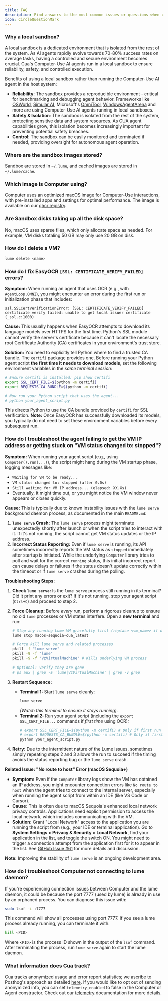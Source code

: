 ```yaml
---
title: FAQ
description: Find answers to the most common issues or questions when using Cua tools.
icon: CircleQuestionMark
---
```


### Why a local sandbox?

A local sandbox is a dedicated environment that is isolated from the rest of the system. As AI agents rapidly evolve towards 70-80% success rates on average tasks, having a controlled and secure environment becomes crucial. Cua's Computer-Use AI agents run in a local sandbox to ensure reliability, safety, and controlled execution.

Benefits of using a local sandbox rather than running the Computer-Use AI agent in the host system:

- **Reliability**: The sandbox provides a reproducible environment - critical for benchmarking and debugging agent behavior. Frameworks like [OSWorld](https://github.com/xlang-ai/OSWorld), [Simular AI](https://github.com/simular-ai/Agent-S), Microsoft's [OmniTool](https://github.com/microsoft/OmniParser/tree/master/omnitool), [WindowsAgentArena](https://github.com/microsoft/WindowsAgentArena) and more are using Computer-Use AI agents running in local sandboxes.
- **Safety & Isolation**: The sandbox is isolated from the rest of the system, protecting sensitive data and system resources. As CUA agent capabilities grow, this isolation becomes increasingly important for preventing potential safety breaches.
- **Control**: The sandbox can be easily monitored and terminated if needed, providing oversight for autonomous agent operation.

### Where are the sandbox images stored?

Sandbox are stored in `~/.lume`, and cached images are stored in `~/.lume/cache`.

### Which image is Computer using?

Computer uses an optimized macOS image for Computer-Use interactions, with pre-installed apps and settings for optimal performance.
The image is available on our [ghcr registry](https://github.com/orgs/trycua/packages/container/package/macos-sequoia-cua).

### Are Sandbox disks taking up all the disk space?

No, macOS uses sparse files, which only allocate space as needed. For example, VM disks totaling 50 GB may only use 20 GB on disk.

### How do I delete a VM?

```bash
lume delete <name>
```

### How do I fix EasyOCR `[SSL: CERTIFICATE_VERIFY_FAILED]` errors?

**Symptom:**
When running an agent that uses OCR (e.g., with `AgentLoop.OMNI`), you might encounter an error during the first run or initialization phase that includes:

```
ssl.SSLCertVerificationError: [SSL: CERTIFICATE_VERIFY_FAILED] certificate verify failed: unable to get local issuer certificate (_ssl.c:1000)
```

**Cause:**
This usually happens when EasyOCR attempts to download its language models over HTTPS for the first time. Python's SSL module cannot verify the server's certificate because it can't locate the necessary root Certificate Authority (CA) certificates in your environment's trust store.

**Solution:**
You need to explicitly tell Python where to find a trusted CA bundle. The `certifi` package provides one. Before running your Python agent script **the first time it needs to download models**, set the following environment variables in the _same terminal session_:

```bash
# Ensure certifi is installed: pip show certifi
export SSL_CERT_FILE=$(python -m certifi)
export REQUESTS_CA_BUNDLE=$(python -m certifi)

# Now run your Python script that uses the agent...
# python your_agent_script.py
```

This directs Python to use the CA bundle provided by `certifi` for SSL verification. **Note:** Once EasyOCR has successfully downloaded its models, you typically do not need to set these environment variables before every subsequent run.

### How do I troubleshoot the agent failing to get the VM IP address or getting stuck on "VM status changed to: stopped"?

**Symptom:**
When running your agent script (e.g., using `Computer().run(...)`), the script might hang during the VM startup phase, logging messages like:

- `Waiting for VM to be ready...`
- `VM status changed to: stopped (after 0.0s)`
- `Still waiting for VM IP address... (elapsed: XX.Xs)`
- Eventually, it might time out, or you might notice the VM window never appears or closes quickly.

**Cause:**
This is typically due to known instability issues with the `lume serve` background daemon process, as documented in the main `README.md`:

1.  **`lume serve` Crash:** The `lume serve` process might terminate unexpectedly shortly after launch or when the script tries to interact with it. If it's not running, the script cannot get VM status updates or the IP address.
2.  **Incorrect Status Reporting:** Even if `lume serve` is running, its API sometimes incorrectly reports the VM status as `stopped` immediately after startup is initiated. While the underlying `Computer` library tries to poll and wait for the correct `running` status, this initial incorrect report can cause delays or failures if the status doesn't update correctly within the timeout or if `lume serve` crashes during the polling.

**Troubleshooting Steps:**

1.  **Check `lume serve`:** Is the `lume serve` process still running in its terminal? Did it print any errors or exit? If it's not running, stop your agent script (`Ctrl+C`) and proceed to step 2.
2.  **Force Cleanup:** Before _every_ run, perform a rigorous cleanup to ensure no old `lume` processes or VM states interfere. Open a **new terminal** and run:

    ```bash
    # Stop any running Lume VM gracefully first (replace <vm_name> if needed)
    lume stop macos-sequoia-cua_latest

    # Force kill lume serve and related processes
    pkill -f "lume serve"
    pkill -9 -f "lume"
    pkill -9 -f "VzVirtualMachine" # Kills underlying VM process

    # Optional: Verify they are gone
    # ps aux | grep -E 'lume|VzVirtualMachine' | grep -v grep
    ```

3.  **Restart Sequence:**
    - **Terminal 1:** Start `lume serve` cleanly:
      ```bash
      lume serve
      ```
      _(Watch this terminal to ensure it stays running)._
    - **Terminal 2:** Run your agent script (including the `export SSL_CERT_FILE...` commands if _first time_ using OCR):
      ```bash
      # export SSL_CERT_FILE=$(python -m certifi) # Only if first run with OCR
      # export REQUESTS_CA_BUNDLE=$(python -m certifi) # Only if first run with OCR
      python your_agent_script.py
      ```
4.  **Retry:** Due to the intermittent nature of the Lume issues, sometimes simply repeating steps 2 and 3 allows the run to succeed if the timing avoids the status reporting bug or the `lume serve` crash.

**Related Issue: "No route to host" Error (macOS Sequoia+)**

- **Symptom:** Even if the `Computer` library logs show the VM has obtained an IP address, you might encounter connection errors like `No route to host` when the agent tries to connect to the internal server, especially when running the agent script from within an IDE (like VS Code or Cursor).
- **Cause:** This is often due to macOS Sequoia's enhanced local network privacy controls. Applications need explicit permission to access the local network, which includes communicating with the VM.
- **Solution:** Grant "Local Network" access to the application you are running the script from (e.g., your IDE or terminal application). Go to **System Settings > Privacy & Security > Local Network**, find your application in the list, and toggle the switch ON. You might need to trigger a connection attempt from the application first for it to appear in the list. See [GitHub Issue #61](https://github.com/trycua/cua/issues/61) for more details and discussion.

**Note:** Improving the stability of `lume serve` is an ongoing development area.

### How do I troubleshoot Computer not connecting to lume daemon?

If you're experiencing connection issues between Computer and the lume daemon, it could be because the port 7777 (used by lume) is already in use by an orphaned process. You can diagnose this issue with:

```bash
sudo lsof -i :7777
```

This command will show all processes using port 7777. If you see a lume process already running, you can terminate it with:

```bash
kill <PID>
```

Where `<PID>` is the process ID shown in the output of the `lsof` command. After terminating the process, run `lume serve` again to start the lume daemon.

### What information does Cua track?

Cua tracks anonymized usage and error report statistics; we ascribe to Posthog's approach as detailed [here](https://posthog.com/blog/open-source-telemetry-ethical). If you would like to opt out of sending anonymized info, you can set `telemetry_enabled` to false in the Computer or Agent constructor. Check out our [telemetry](./telemetry) documentation for more details.
